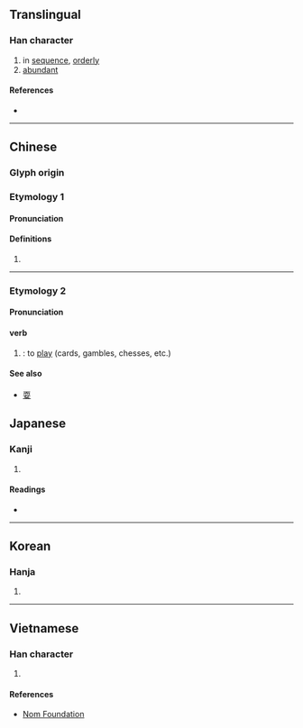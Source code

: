 {{character info/new}}
==Translingual==

===Han character===
{{Han char|rn=37|rad=大|as=06|sn=9|four=00430|canj=XYCK,YCK|ids=⿱亦大}}

# in [[sequence]], [[orderly]]
# [[abundant]]

====References====
* {{Han ref|kx=0252.050|dkj=05922|dj=0513.050|hdz=10540.030|uh=5955|ud=22869|bh=ABB3|bd=43955}}

----

==Chinese==
{{zh-forms}}
===Glyph origin===
{{Han etym}}
===Etymology 1===
====Pronunciation====
{{zh-pron
|m=yì
|c=jik6
|h=pfs=
|md=
|mn=qz:ia̍k/xm,zz:e̍k
|mn_note=
|w=
|mc=y
|oc=y
|cat=
}}

====Definitions====
{{zh-hanzi}}

# {{rfdef|lang=zh}}

----
===Etymology 2===
{{zh-forms|alt=意,咿}}
====Pronunciation====
{{zh-pron
|m=yì
|c=jik6
|h=pfs=
|md=
|mn=ī
|mn_note=
|w=
|mc=y
|oc=y
|cat=
}}

====verb====
{{zh-verb}}
#{{lb|zh|Min Nan}}: to [[play]] (cards, gambles, chesses, etc.)

====See also====
*[[耍]]

==Japanese==

===Kanji===
{{ja-kanji|grade=|rs=大06}}

# {{defn|lang=ja|sort=大06}}

====Readings====
* {{ja-readings|kanon=えき|goon=やく|kun=か-さなる}}

----

==Korean==

===Hanja===
{{ko-hanja|hangeul=혁|rv=hyeok|mr=hyŏk}}

# {{defn|lang=ko|sort=大06}}

----

==Vietnamese==

===Han character===
{{vi-hantu|[[dịch]]|rs=大06}}

# {{defn|lang=vi|sort=大06}}

====References====
* [http://nomfoundation.org/common/nom_details.php?codepoint=5955 Nom Foundation]